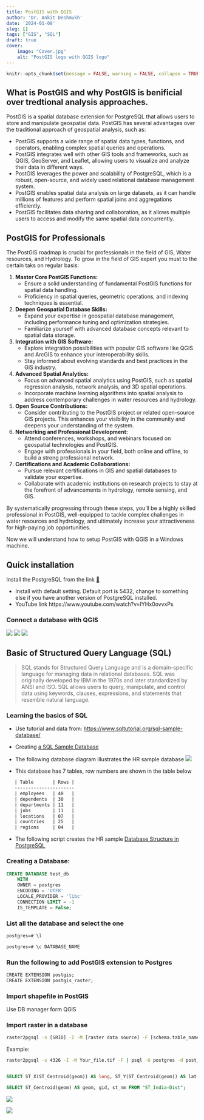 ```yaml
---
title: PostGIS with QGIS
author: 'Dr. Ankit Deshmukh'
date: '2024-01-08'
slug: []
tags: ["GIS", "SQL"]
draft: true
cover:
    image: "Cover.jpg"
    alt: "PostGIS logo with QGIS logo"
---
```


```r
knitr::opts_chunk$set(message = FALSE, warning = FALSE, collapse = TRUE)
```

## What is PostGIS and why PostGIS is benificial over tredtional analysis approaches.
PostGIS is a spatial database extension for PostgreSQL that allows users to store and manipulate geospatial data. PostGIS has several advantages over the traditional approach of geospatial analysis, such as:

- PostGIS supports a wide range of spatial data types, functions, and operators, enabling complex spatial queries and operations.
- PostGIS integrates well with other GIS tools and frameworks, such as QGIS, GeoServer, and Leaflet, allowing users to visualize and analyze their data in different ways.
- PostGIS leverages the power and scalability of PostgreSQL, which is a robust, open-source, and widely used relational database management system.
- PostGIS enables spatial data analysis on large datasets, as it can handle millions of features and perform spatial joins and aggregations efficiently.
- PostGIS facilitates data sharing and collaboration, as it allows multiple users to access and modify the same spatial data concurrently.

## PostGIS for Professionals
The PostGIS roadmap is crucial for professionals in the field of GIS, Water resources, and Hydrology. To grow in the field of GIS expert you must to the certain taks on regular basis: 

1. **Master Core PostGIS Functions:**
   - Ensure a solid understanding of fundamental PostGIS functions for spatial data handling.
   - Proficiency in spatial queries, geometric operations, and indexing techniques is essential.

2. **Deepen Geospatial Database Skills:**
   - Expand your expertise in geospatial database management, including performance tuning and optimization strategies.
   - Familiarize yourself with advanced database concepts relevant to spatial data storage.

3. **Integration with GIS Software:**
   - Explore integration possibilities with popular GIS software like QGIS and ArcGIS to enhance your interoperability skills.
   - Stay informed about evolving standards and best practices in the GIS industry.

4. **Advanced Spatial Analytics:**
   - Focus on advanced spatial analytics using PostGIS, such as spatial regression analysis, network analysis, and 3D spatial operations.
   - Incorporate machine learning algorithms into spatial analysis to address contemporary challenges in water resources and hydrology.

5. **Open Source Contributions:**
   - Consider contributing to the PostGIS project or related open-source GIS projects. This enhances your visibility in the community and deepens your understanding of the system.

6. **Networking and Professional Development:**
   - Attend conferences, workshops, and webinars focused on geospatial technologies and PostGIS.
   - Engage with professionals in your field, both online and offline, to build a strong professional network.

7. **Certifications and Academic Collaborations:**
    - Pursue relevant certifications in GIS and spatial databases to validate your expertise.
    - Collaborate with academic institutions on research projects to stay at the forefront of advancements in hydrology, remote sensing, and GIS.

By systematically progressing through these steps, you'll be a highly skilled professional in PostGIS, well-equipped to tackle complex challenges in water resources and hydrology, and ultimately increase your attractiveness for high-paying job opportunities. 

Now we will understand how to setup PostGIS with QGIS in a Windows machine. 


## Quick installation
Install the PostgreSQL from the link [🔗](https://www.enterprisedb.com/downloads/postgres-postgresql-downloads)

- Install with default setting. Default port is 5432, change to something else if you have another version of PostgreSQL installed. 
- YouTube link https://www.youtube.com/watch?v=IYHx0ovvxPs 

### Connect a database with QGIS
<img src="Pasted image 20231202235428.png" class="w-20 br4 dib center">
<img src="Pasted image 20231202235807.png" class="w-20 br4 dib center">
<img src="Pasted image 20231203000755.png" class="w-20 br4 dib center">


## Basic of Structured Query Language (SQL) 
> SQL stands for Structured Query Language and is a domain-specific language for managing data in relational databases. SQL was originally developed by IBM in the 1970s and later standardized by ANSI and ISO. SQL allows users to query, manipulate, and control data using keywords, clauses, expressions, and statements that resemble natural language.

### Learning the basics of SQL
- Use tutorial and data from: <https://www.sqltutorial.org/sql-sample-database/>

- Creating [a SQL Sample Database](https://www.sqltutorial.org/wp-content/uploads/2020/04/postgresql-data.txt)

- The following database diagram illustrates the HR sample database
<img src="SQL-Sample-Database-Schema.png" class="w-20 br4 dib center">

- This database has 7 tables, row numbers are shown in the table below
```txt
   | Table       | Rows |
   ----------------------
   | employees   | 40   |
   | dependents  | 30   |
   | departments | 11   |
   | jobs        | 11   |
   | locations   | 07   |
   | countries   | 25   |
   | regions     | 04   |
```
- The following script creates the HR sample [Database Structure in PostgreSQL](https://www.sqltutorial.org/wp-content/uploads/2020/04/postgresql.txt)

### Creating a Database: 
```sql
CREATE DATABASE test_db
    WITH
    OWNER = postgres
    ENCODING = 'UTF8'
    LOCALE_PROVIDER = 'libc'
    CONNECTION LIMIT = -1
    IS_TEMPLATE = False;
```

### List all the database and select the one
```cmd
postgres=# \l

postgres=# \c DATABASE_NAME
```
### Run the following to add PostGIS extension to Postgres

```cmd
CREATE EXTENSION postgis;
CREATE EXTENSION postgis_raster;
```

### Import shapefile in PostGIS
Use DB manager form QGIS

### Import raster in a database  
```cmd
raster2pgsql -s [SRID] -I -M [raster data source] -F [schema.table_name] | psql -U [username] -d [database name] -p [port] -h [host]
```
Example: 
```cmd
raster2pgsql -s 4326 -I -M Your_file.tif -F | psql -U postgres -d post_gis_v1 -p 5432 -h localhost
```


```sql

SELECT ST_X(ST_Centroid(geom)) AS long, ST_Y(ST_Centroid(geom)) AS lat FROM "ST_India-Dist";
```
```sql
SELECT ST_Centroid(geom) AS geom, gid, st_nm FROM "ST_India-Dist";
```

<img src="Pasted image 20231203172453.png" class="w-20 br4 dib center">

<img src="Pasted image 20231203174400.png" class="w-20 br4 dib center">


